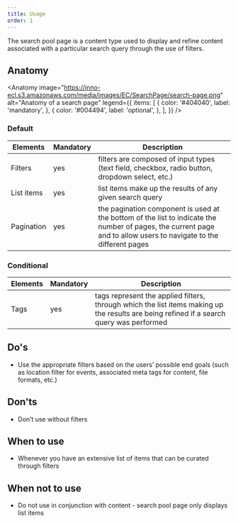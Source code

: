 ```yaml
---
title: Usage
order: 1
---
```



<Paragraph size="lead">
  The search pool page is a content type used to display and refine content
  associated with a particular search query through the use of filters.
</Paragraph>

## Anatomy

<Anatomy
  image="https://inno-ecl.s3.amazonaws.com/media/images/EC/SearchPage/search-page.png"
  alt="Anatomy of a search page"
  legend={{
    items: [
      {
        color: '#404040',
        label: 'mandatory',
      },
      {
        color: '#004494',
        label: 'optional',
      },
    ],
  }}
/>

### Default

| Elements   | Mandatory | Description                                                                                                                                                        |
| ---------- | --------- | ------------------------------------------------------------------------------------------------------------------------------------------------------------------ |
| Filters    | yes       | filters are composed of input types (text field, checkbox, radio button, dropdown select, etc.)                                                                    |
| List items | yes       | list items make up the results of any given search query                                                                                                           |
| Pagination | yes       | the pagination component is used at the bottom of the list to indicate the number of pages, the current page and to allow users to navigate to the different pages |

### Conditional

| Elements | Mandatory | Description                                                                                                                              |
| -------- | --------- | ---------------------------------------------------------------------------------------------------------------------------------------- |
| Tags     | yes       | tags represent the applied filters, through which the list items making up the results are being refined if a search query was performed |

## Do's

- Use the appropriate filters based on the users’ possible end goals (such as location filter for events, associated meta tags for content, file formats, etc.)

## Don'ts

- Don’t use without filters

## When to use

- Whenever you have an extensive list of items that can be curated through filters

## When not to use

- Do not use in conjunction with content - search pool page only displays list items
